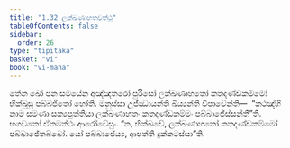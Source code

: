 ```yaml
---
title: "1.32 ලක්ඛණාහතවත්ථු"
tableOfContents: false
sidebar:
  order: 26
type: "tipitaka"
basket: "vi"
book: "vi-maha"
---
```



<DynamicBreadcrumb />

<Division number="95" book="vi-maha">

<Paragraph number="433" book="vi-maha">
තේන ඛෝ පන සමයේන අඤ්ඤතරෝ පුරිසෝ ලක්ඛණාහතෝ කතදණ්ඩකම්මෝ භික්ඛූසු පබ්බජිතෝ හෝති. මනුස්සා උජ්ඣායන්ති ඛිය්‍යන්ති විපාචේන්ති—  “කථඤ්හි නාම සමණා සක්‍යපුත්තියා ලක්ඛණාහතං කතදණ්ඩකම්මං පබ්බාජේස්සන්තී”ති. භගවතෝ ඒතමත්ථං ආරෝචේසුං. “න, භික්ඛවේ, ලක්ඛණාහතෝ කතදණ්ඩකම්මෝ පබ්බාජේතබ්බෝ. යෝ පබ්බාජේය්‍ය, ආපත්ති දුක්කටස්සා”ති.
</Paragraph>
</Division>